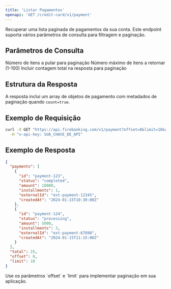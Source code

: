 ```yaml
---
title: 'Listar Pagamentos'
openapi: 'GET /credit-card/v1/payment'
---
```


Recuperar uma lista paginada de pagamentos da sua conta. Este endpoint suporta vários parâmetros de consulta para filtragem e paginação.

## Parâmetros de Consulta

<ParamField query="offset" type="integer" default="0">
  Número de itens a pular para paginação
</ParamField>

<ParamField query="limit" type="integer" default="10">
  Número máximo de itens a retornar (1-100)
</ParamField>

<ParamField query="count" type="boolean" default="false">
  Incluir contagem total na resposta para paginação
</ParamField>

## Estrutura da Resposta

A resposta inclui um array de objetos de pagamento com metadados de paginação quando `count=true`.

## Exemplo de Requisição

```bash cURL
curl -X GET "https://api.firebanking.com/v1/payment?offset=0&limit=10&count=true" \
  -H "x-api-key: SUA_CHAVE_DE_API"
```

## Exemplo de Resposta

```json Resposta
{
  "payments": [
    {
      "id": "payment-123",
      "status": "completed",
      "amount": 10000,
      "installments": 1,
      "externalId": "ext-payment-12345",
      "createdAt": "2024-01-15T10:30:00Z"
    },
    {
      "id": "payment-124",
      "status": "processing",
      "amount": 5000,
      "installments": 3,
      "externalId": "ext-payment-67890",
      "createdAt": "2024-01-15T11:15:00Z"
    }
  ],
  "total": 25,
  "offset": 0,
  "limit": 10
}
```

<Info>
  Use os parâmetros `offset` e `limit` para implementar paginação em sua aplicação.
</Info>